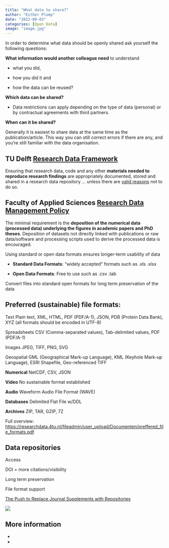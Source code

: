 ```yaml
---
title: "What data to share?"
author: "Esther Plomp"
date: "2022-09-03"
categories: [Open Data]
image: "image.jpg"
---
```


In order to determine what data should be openly shared ask yourself the following questions:

**What information would another colleague need** to understand

-   what you did,

-   how you did it and

-   how the data can be reused?

**Which data can be shared?**

-   Data restrictions can apply depending on the type of data (personal) or by contractual agreements with third partners.

**When can it be shared?**

Generally it is easiest to share data at the same time as the publication/article. This way you can still correct errors if there are any, and you're still familiar with the data organisation.

## TU Delft [Research Data Framework](https://doi.org/10.5281/zenodo.2573159)

Ensuring that research data, code and any other **materials needed to reproduce research findings** are appropriately documented, stored and shared in a research data repository ... unless there are [valid reasons](https://www.tudelft.nl/library/research-data-management/r/buttons/faqs#c547667) not to do so.

## Faculty of Applied Sciences [Research Data Management Policy](https://d2k0ddhflgrk1i.cloudfront.net/Library/Themaportalen/RDM/Beleid/2020_AS_Research_Data_Management_Policy.pdf)

The minimal requirement is the **deposition of the numerical data (processed data) underlying the figures in academic papers and PhD theses**. Deposition of datasets not directly linked with publications or raw data/software and processing scripts used to derive the processed data is encouraged.

Using standard or open data formats ensures longer-term usability of data

-   **Standard Data Formats**: "widely accepted" formats such as .xls .xlsx

-   **Open Data Formats**: Free to use such as .csv .tab

Convert files into standard open formats for long term preservation of the data

## Preferred (sustainable) file formats:

Text Plain text, XML, HTML, PDF (PDF/A-1), JSON, PDB (Protein Data Bank), XYZ (all formats should be encoded in UTF-8)

Spreadsheets CSV (Comma-separated values), Tab-delimited values, PDF (PDF/A-1)

Images JPEG, TIFF, PNG, SVG

Geospatial GML (Geographical Mark-up Language), KML (Keyhole Mark-up Language), ESRI Shapefile, Geo-referenced TIFF

**Numerical** NetCDF, CSV, JSON

**Video** No sustainable format established

**Audio** Waveform Audio File Format (WAVE)

**Databases** Delimited Flat File w/DDL

**Archives** ZIP, TAR, GZIP, 7Z

Full overview: <https://researchdata.4tu.nl/fileadmin/user_upload/Documenten/preffered_file_formats.pdf>

## Data repositories

Access

DOI = more citations/visibility

Long term preservation

File format support

[The Push to Replace Journal Supplements with Repositories](https://www.the-scientist.com/news-opinion/the-push-to-replace-journal-supplements-with-repositories--66296)

[![](images/paste-E057ECC8.png)](https://twitter.com/MadS100tist/status/1366103674989277185)

## More information

-   

-   
